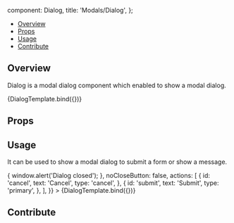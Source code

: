 
  component: Dialog,
  title: 'Modals/Dialog',
};

<Meta
  title="Modals/Dialog"
  component={Dialog}
/>


<Heading
  title="Dialog"
  componentRelativePath="Dialog/Dialog.tsx"
/>

- [Overview](#overview)
- [Props](#props)
- [Usage](#usage)
- [Contribute](#contribute)

## Overview

Dialog is a modal dialog component which enabled to show a modal dialog.

<Canvas>
  <Story name="Overview">{DialogTemplate.bind({})}</Story>
</Canvas>

## Props

<ArgsTable of={Dialog} />

## Usage

It can be used to show a modal dialog to submit a form or show a message.

<Canvas>
  <Story
    name="Submit"
    args={{
      title: 'Dialog Title',
      text: 'Dialog Text',
      onClose: () => {
        window.alert('Dialog closed');
      },
      noCloseButton: false,
      actions: [
        {
          id: 'cancel',
          text: 'Cancel',
          type: 'cancel',
        },
        {
          id: 'submit',
          text: 'Submit',
          type: 'primary',
        },
      ],
    }}
  >
    {DialogTemplate.bind({})}
  </Story>
</Canvas>

## Contribute

<Footer componentRelativePath="Dialog/__stories__/dialog.stories.mdx" />
